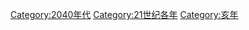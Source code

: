 {{Commons category|2043}}
{{Decade category header|decade=2040}}
{{Catmore}}

[[Category:2040年代|Category:2040年代]]
[[Category:21世纪各年|Category:21世纪各年]]
[[Category:亥年|Category:亥年]]